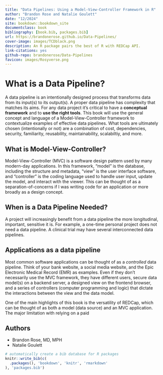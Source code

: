 ```yaml
---
title: "Data Pipelines: Using a Model-View-Controller Framework in R"
author: "Brandon Rose and Natalie Goulett"
date: "12/2024"
site: bookdown::bookdown_site
documentclass: book
bibliography: [book.bib, packages.bib]
url: https://brandonerose.github.io/Data-Pipelines/
cover-image: images/TCDblack.png
description: An R package pairs the best of R with REDCap API.
link-citations: yes
github-repo: brandonerose/Data-Pipelines
favicon: images/Rosyverse.png
---
```


# What is a Data Pipeline?

A data pipeline is an intentionally designed process that transforms data from its input(s) to its output(s). A proper data pipeline has complexity that matches its aims. For any data project it's critical to have a **conceptual framework** and to **use the right tools**. This book will use the general concept and language of a Model-View-Controller framework to contextualize examples of effective data pipelines. What tools are ultimately chosen (intentionally or not) are a combination of cost, dependencies, security, familiarity, reusability, maintainability, scalabiltiy, and more.  

## What is Model-View-Controller?

Model-View-Controller (MVC) is a software design pattern used by many modern-day applications. In this framework, "model" is the database, including the structure and metadata, "view" is the user interface software, and "controller" is the coding language used to handle user input, update the model, and interact with the viewer. This can be thought of as a separation-of-concerns if I was writing code for an application or more broadly as a design concept. 

## When is a Data Pipeline Needed?

A project will increasingly benefit from a data pipeline the more longitudinal, important, sensitive it is. For example, a one-time personal project does not need a data pipeline. A clinical trial may have several interconnected data pipelines.

## Applications as a data pipeline

Most common software applications can be thought of as a *controlled* data pipeline. Think of your bank website, a social media website, and the Epic Electronic Medical Record (EMR) as examples. Even if they don't necessarily use the MVC framework, they have different users, secure data model(s) on a backend server, a designed view on the frontend browser, and a series of controllers (computer programming and logic) that dictate the interactions between the view and the data model.

One of the main highlights of this book is the versatility of REDCap, which can be thought of as both a model (data source) and an MVC application. The major limitation with relying on a paid

## Authors

-   Brandon Rose, MD, MPH
-   Natalie Goulett

```r
# automatically create a bib database for R packages
knitr::write_bib(c(
  .packages(), 'bookdown', 'knitr', 'rmarkdown'
), 'packages.bib')
```
